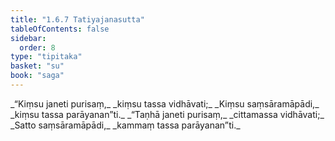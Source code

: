 ```yaml
---
title: "1.6.7 Tatiyajanasutta"
tableOfContents: false
sidebar:
  order: 8
type: "tipitaka"
basket: "su"
book: "saga"
---
```



<DynamicBreadcrumb />

<Division number="57" book="saga">

<Paragraph number="300" type="verses" book="saga">
_“Kiṃsu janeti purisaṃ,_  
_kiṃsu tassa vidhāvati;_  
_Kiṃsu saṃsāramāpādi,_  
_kiṃsu tassa parāyanan”ti._  

</Paragraph>

<Paragraph number="301" type="verses" book="saga">
_“Taṇhā janeti purisaṃ,_  
_cittamassa vidhāvati;_  
_Satto saṃsāramāpādi,_  
_kammaṃ tassa parāyanan”ti._
</Paragraph>
</Division>
